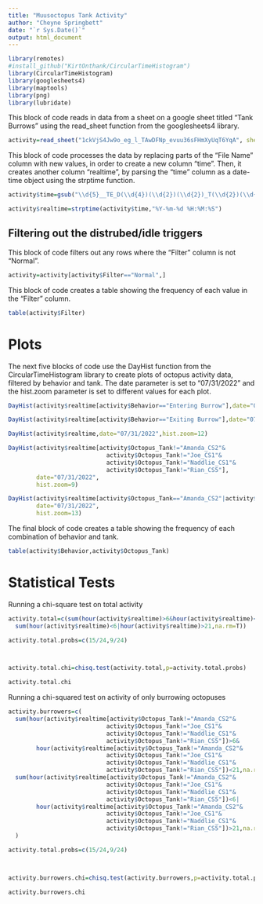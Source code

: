 ```yaml
---
title: "Muusoctopus Tank Activity"
author: "Cheyne Springbett"
date: "`r Sys.Date()`"
output: html_document
---
```



```r
library(remotes)
#install_github("KirtOnthank/CircularTimeHistogram")
library(CircularTimeHistogram)
library(googlesheets4)
library(maptools)
library(png)
library(lubridate)
```

This block of code reads in data from a sheet on a google sheet titled "Tank Burrows" using the read_sheet function from the googlesheets4 library.
```r
activity=read_sheet("1ckVjS4Jw9o_eg_l_TAwDFNp_evuu36sFHmXyUqT6YqA", sheet="Tank Burrows")
```


This block of code processes the data by replacing parts of the "File Name" column with new values, in order to create a new column "time". Then, it creates another column "realtime", by parsing the "time" column as a date-time object using the strptime function.
```r
activity$time=gsub("\\d{5}__TE_D(\\d{4})(\\d{2})(\\d{2})_T(\\d{2})(\\d{2})(\\d{2}).*","\\1-\\2-\\3 \\4:\\5:\\6", activity$`File Name`)

activity$realtime=strptime(activity$time,"%Y-%m-%d %H:%M:%S")
```

## Filtering out the distrubed/idle triggers
This block of code filters out any rows where the "Filter" column is not "Normal".
```r
activity=activity[activity$Filter=="Normal",]
```



This block of code creates a table showing the frequency of each value in the "Filter" column.
```r
table(activity$Filter)
```

# Plots
The next five blocks of code use the DayHist function from the CircularTimeHistogram library to create plots of octopus activity data, filtered by behavior and tank. The date parameter is set to "07/31/2022" and the hist.zoom parameter is set to different values for each plot.
```r
DayHist(activity$realtime[activity$Behavior=="Entering Burrow"],date="07/31/2022",hist.zoom=4.5)
```

```r
DayHist(activity$realtime[activity$Behavior=="Exiting Burrow"],date="07/31/2022",hist.zoom=4)
```


```r
DayHist(activity$realtime,date="07/31/2022",hist.zoom=12)
```


```r
DayHist(activity$realtime[activity$Octopus_Tank!="Amanda_CS2"&
                            activity$Octopus_Tank!="Joe_CS1"&
                            activity$Octopus_Tank!="Naddlie_CS1"&
                            activity$Octopus_Tank!="Rian_CS5"],
        date="07/31/2022",
        hist.zoom=9)
```


```r
DayHist(activity$realtime[activity$Octopus_Tank=="Amanda_CS2"|activity$Octopus_Tank=="Joe_CS1"|activity$Octopus_Tank=="Naddlie_CS1"|activity$Octopus_Tank=="Rian_CS5"],
        date="07/31/2022",
        hist.zoom=13)
```


The final block of code creates a table showing the frequency of each combination of behavior and tank.
```r
table(activity$Behavior,activity$Octopus_Tank)
```


# Statistical Tests

Running a chi-square test on total activity
```r
activity.total=c(sum(hour(activity$realtime)>6&hour(activity$realtime)<21,na.rm=T),
  sum(hour(activity$realtime)<6|hour(activity$realtime)>21,na.rm=T))

activity.total.probs=c(15/24,9/24)



activity.total.chi=chisq.test(activity.total,p=activity.total.probs)

activity.total.chi
```



Running a chi-squared test on activity of only burrowing octopuses
```r
activity.burrowers=c(
  sum(hour(activity$realtime[activity$Octopus_Tank!="Amanda_CS2"&
                            activity$Octopus_Tank!="Joe_CS1"&
                            activity$Octopus_Tank!="Naddlie_CS1"&
                            activity$Octopus_Tank!="Rian_CS5"])>6&
        hour(activity$realtime[activity$Octopus_Tank!="Amanda_CS2"&
                            activity$Octopus_Tank!="Joe_CS1"&
                            activity$Octopus_Tank!="Naddlie_CS1"&
                            activity$Octopus_Tank!="Rian_CS5"])<21,na.rm=T),
  sum(hour(activity$realtime[activity$Octopus_Tank!="Amanda_CS2"&
                            activity$Octopus_Tank!="Joe_CS1"&
                            activity$Octopus_Tank!="Naddlie_CS1"&
                            activity$Octopus_Tank!="Rian_CS5"])<6|
        hour(activity$realtime[activity$Octopus_Tank!="Amanda_CS2"&
                            activity$Octopus_Tank!="Joe_CS1"&
                            activity$Octopus_Tank!="Naddlie_CS1"&
                            activity$Octopus_Tank!="Rian_CS5"])>21,na.rm=T)
  )

activity.total.probs=c(15/24,9/24)



activity.burrowers.chi=chisq.test(activity.burrowers,p=activity.total.probs)

activity.burrowers.chi
```


